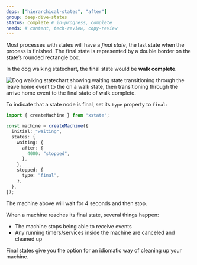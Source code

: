 ```yaml
---
deps: ["hierarchical-states", "after"]
group: deep-dive-states
status: complete # in-progress, complete
needs: # content, tech-review, copy-review
---
```


Most processes with states will have a _final state_, the last state when the process is finished. The final state is represented by a double border on the state’s rounded rectangle box.

In the dog walking statechart, the final state would be **walk complete**.

![Dog walking statechart showing waiting state transitioning through the leave home event to the on a walk state, then transitioning through the arrive home event to the final state of walk complete.](/final-state.svg)

To indicate that a state node is final, set its `type` property to `final`:

```ts twoslash
import { createMachine } from "xstate";

const machine = createMachine({
  initial: "waiting",
  states: {
    waiting: {
      after: {
        4000: "stopped",
      },
    },
    stopped: {
      type: "final",
    },
  },
});
```

The machine above will wait for 4 seconds and then stop.

When a machine reaches its final state, several things happen:

- The machine stops being able to receive events
- Any running timers/services inside the machine are canceled and cleaned up

Final states give you the option for an idiomatic way of cleaning up your machine.
